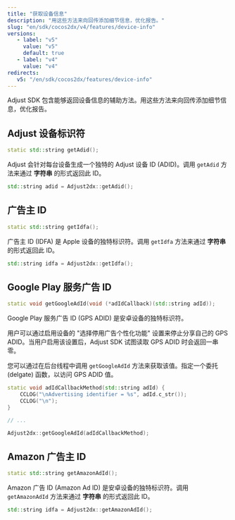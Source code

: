 ```yaml
---
title: "获取设备信息"
description: "用这些方法来向回传添加细节信息，优化报告。"
slug: "en/sdk/cocos2dx/v4/features/device-info"
versions:
   - label: "v5"
     value: "v5"
     default: true
   - label: "v4"
     value: "v4"
redirects:
   v5: "/en/sdk/cocos2dx/features/device-info"
---
```


Adjust SDK 包含能够返回设备信息的辅助方法。用这些方法来向回传添加细节信息，优化报告。

## Adjust 设备标识符

<codeblock title="方法签名">

```cpp
static std::string getAdid();
```

</CodeBlock>

Adjust 会针对每台设备生成一个独特的 Adjust 设备 ID \(ADID\)。调用 `getAdid` 方法来通过 **字符串** 的形式返回此 ID。

```cpp
std::string adid = Adjust2dx::getAdid();
```

## 广告主 ID

<codeblock title="方法签名">

```cpp
static std::string getIdfa();
```

</CodeBlock>

广告主 ID \(IDFA\) 是 Apple 设备的独特标识符。调用 `getIdfa` 方法来通过 **字符串** 的形式返回此 ID。

```cpp
std::string idfa = Adjust2dx::getIdfa();
```

## Google Play 服务广告 ID

<codeblock title="方法签名">

```cpp
static void getGoogleAdId(void (*adIdCallback)(std::string adId));
```

</CodeBlock>

Google Play 服务广告 ID \(GPS ADID\) 是安卓设备的独特标识符。

用户可以通过启用设备的 "选择停用广告个性化功能" 设置来停止分享自己的 GPS ADID。当用户启用该设置后，Adjust SDK 试图读取 GPS ADID 时会返回一串零。

您可以通过在后台线程中调用 `getGoogleAdId` 方法来获取该值。指定一个委托 \(delgate\) 函数，以访问 GPS ADID 值。

```cpp
static void adIdCallbackMethod(std::string adId) {
    CCLOG("\nAdvertising identifier = %s", adId.c_str());
    CCLOG("\n");
}

// ...

Adjust2dx::getGoogleAdId(adIdCallbackMethod);
```

## Amazon 广告主 ID

<codeblock title="方法签名">

```cpp
static std::string getAmazonAdId();
```

</CodeBlock>

Amazon 广告 ID \(Amazon Ad ID\) 是安卓设备的独特标识符。调用 `getAmazonAdId` 方法来通过 **字符串** 的形式返回此 ID。

```cpp
std::string idfa = Adjust2dx::getAmazonAdId();
```
